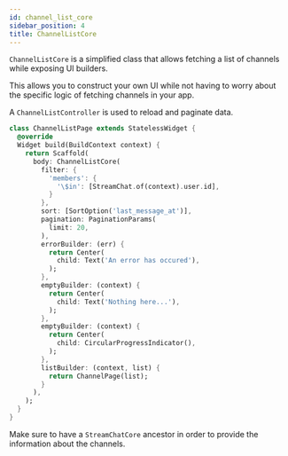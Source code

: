 ```yaml
---
id: channel_list_core
sidebar_position: 4
title: ChannelListCore
---
```


`ChannelListCore` is a simplified class that allows fetching a list of
channels while exposing UI builders.

This allows you to construct your own UI while not having to
worry about the specific logic of fetching channels in your app.

A `ChannelListController` is used to reload and paginate data.

```dart
class ChannelListPage extends StatelessWidget {
  @override
  Widget build(BuildContext context) {
    return Scaffold(
      body: ChannelListCore(
        filter: {
          'members': {
            '\$in': [StreamChat.of(context).user.id],
          }
        },
        sort: [SortOption('last_message_at')],
        pagination: PaginationParams(
          limit: 20,
        ),
        errorBuilder: (err) {
          return Center(
            child: Text('An error has occured'),
          );
        },
        emptyBuilder: (context) {
          return Center(
            child: Text('Nothing here...'),
          );
        },
        emptyBuilder: (context) {
          return Center(
            child: CircularProgressIndicator(),
          );
        },
        listBuilder: (context, list) {
          return ChannelPage(list);
        }
      ),
    );
  }
}
```

Make sure to have a `StreamChatCore` ancestor in order to provide the
information about the channels.